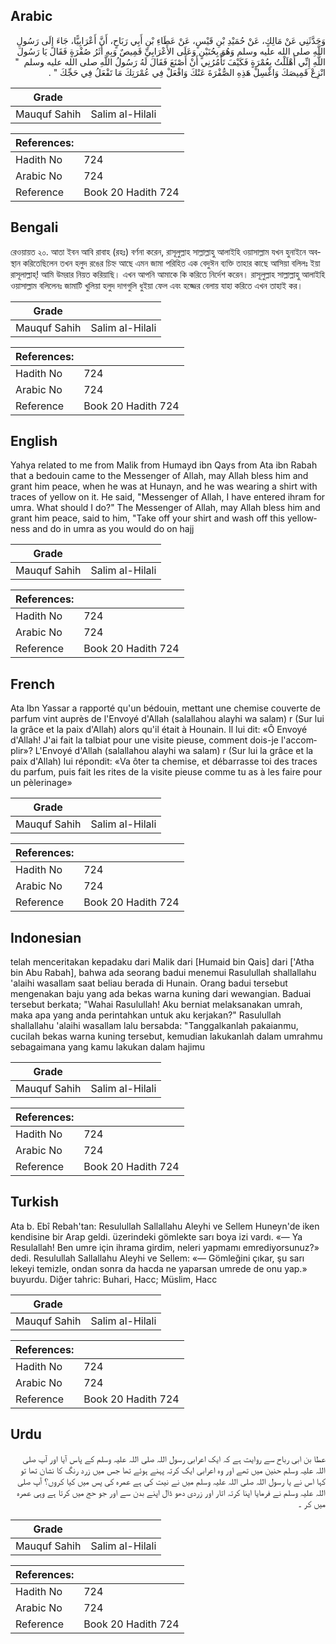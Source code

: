 ## Arabic


<div dir="rtl" lang="ar" style={{fontSize:'larger',backgroundColor:'#f8f9fa',padding:20}}>
وَحَدَّثَنِي عَنْ مَالِكٍ، عَنْ حُمَيْدِ بْنِ قَيْسٍ، عَنْ عَطَاءِ بْنِ أَبِي رَبَاحٍ، أَنَّ أَعْرَابِيًّا، جَاءَ إِلَى رَسُولِ اللَّهِ صلى الله عليه وسلم وَهُوَ بِحُنَيْنٍ وَعَلَى الأَعْرَابِيِّ قَمِيصٌ وَبِهِ أَثَرُ صُفْرَةٍ فَقَالَ يَا رَسُولَ اللَّهِ إِنِّي أَهْلَلْتُ بِعُمْرَةٍ فَكَيْفَ تَأْمُرُنِي أَنْ أَصْنَعَ فَقَالَ لَهُ رَسُولُ اللَّهِ صلى الله عليه وسلم ‏ "‏ انْزِعْ قَمِيصَكَ وَاغْسِلْ هَذِهِ الصُّفْرَةَ عَنْكَ وَافْعَلْ فِي عُمْرَتِكَ مَا تَفْعَلُ فِي حَجِّكَ ‏"‏ ‏.‏
</div>
<div style={{backgroundColor:'#f8f9fa',padding:20, marginBottom: 10}}><table> <thead> <tr> <th>Grade</th> <th></th> </tr> </thead> <tbody> <tr><td>Mauquf Sahih</td><td>Salim al-Hilali</td></tr></tbody></table><table> <thead> <tr> <th>References:</th> <th></th> </tr> </thead> <tbody><tr><td>Hadith No</td><td>724</td></tr><tr><td>Arabic No</td><td>724</td></tr><tr><td>Reference</td><td>Book 20 Hadith 724</td></tr></tbody></table></div>

## Bengali


<div dir="ltr" lang="bn" style={{fontSize:'larger',backgroundColor:'#f8f9fa',padding:20}}>
রেওয়ায়ত ২০. আতা ইবন আবি রাবাহ (রহঃ) বর্ণনা করেন, রাসূলুল্লাহ সাল্লাল্লাহু আলাইহি ওয়াসাল্লাম যখন হুনাইনে অবস্থান করিতেছিলেন তখন হলুদ রঙের চিহ্ন আছে এমন জামা পরিহিত এক বেদুঈন ব্যক্তি তাহার কাছে আসিয়া বলিলঃ ইয়া রাসূলাল্লাহ্! আমি উমরার নিয়ত করিয়াছি। এখন আপনি আমাকে কি করিতে নির্দেশ করেন। রাসূলুল্লাহ সাল্লাল্লাহু আলাইহি ওয়াসাল্লাম বলিলেনঃ জামাটি খুলিয়া হলুদ দাগগুলি ধুইয়া ফেল এবং হজ্জের বেলায় যাহা করিতে এখন তাহাই কর।
</div>
<div style={{backgroundColor:'#f8f9fa',padding:20, marginBottom: 10}}><table> <thead> <tr> <th>Grade</th> <th></th> </tr> </thead> <tbody> <tr><td>Mauquf Sahih</td><td>Salim al-Hilali</td></tr></tbody></table><table> <thead> <tr> <th>References:</th> <th></th> </tr> </thead> <tbody><tr><td>Hadith No</td><td>724</td></tr><tr><td>Arabic No</td><td>724</td></tr><tr><td>Reference</td><td>Book 20 Hadith 724</td></tr></tbody></table></div>

## English


<div dir="ltr" lang="en" style={{fontSize:'larger',backgroundColor:'#f8f9fa',padding:20}}>
Yahya related to me from Malik from Humayd ibn Qays from Ata ibn Rabah that a bedouin came to the Messenger of Allah, may Allah bless him and grant him peace, when he was at Hunayn, and he was wearing a shirt with traces of yellow on it. He said, "Messenger of Allah, I have entered ihram for umra. What should I do?" The Messenger of Allah, may Allah bless him and grant him peace, said to him, "Take off your shirt and wash off this yellowness and do in umra as you would do on hajj
</div>
<div style={{backgroundColor:'#f8f9fa',padding:20, marginBottom: 10}}><table> <thead> <tr> <th>Grade</th> <th></th> </tr> </thead> <tbody> <tr><td>Mauquf Sahih</td><td>Salim al-Hilali</td></tr></tbody></table><table> <thead> <tr> <th>References:</th> <th></th> </tr> </thead> <tbody><tr><td>Hadith No</td><td>724</td></tr><tr><td>Arabic No</td><td>724</td></tr><tr><td>Reference</td><td>Book 20 Hadith 724</td></tr></tbody></table></div>

## French


<div dir="ltr" lang="fr" style={{fontSize:'larger',backgroundColor:'#f8f9fa',padding:20}}>
Ata Ibn Yassar a rapporté qu'un bédouin, mettant une chemise couverte de parfum vint auprès de l'Envoyé d'Allah (salallahou alayhi wa salam) r (Sur lui la grâce et la paix d'Allah) alors qu'il était à Hounain. Il lui dit: «Ô Envoyé d'Allah! J'ai fait la talbiat pour une visite pieuse, comment dois-je l'accomplir»? L'Envoyé d'Allah (salallahou alayhi wa salam) r (Sur lui la grâce et la paix d'Allah) lui répondit: «Va ôter ta chemise, et débarrasse toi des traces du parfum, puis fait les rites de la visite pieuse comme tu as à les faire pour un pèlerinage»
</div>
<div style={{backgroundColor:'#f8f9fa',padding:20, marginBottom: 10}}><table> <thead> <tr> <th>Grade</th> <th></th> </tr> </thead> <tbody> <tr><td>Mauquf Sahih</td><td>Salim al-Hilali</td></tr></tbody></table><table> <thead> <tr> <th>References:</th> <th></th> </tr> </thead> <tbody><tr><td>Hadith No</td><td>724</td></tr><tr><td>Arabic No</td><td>724</td></tr><tr><td>Reference</td><td>Book 20 Hadith 724</td></tr></tbody></table></div>

## Indonesian


<div dir="ltr" lang="id" style={{fontSize:'larger',backgroundColor:'#f8f9fa',padding:20}}>
telah menceritakan kepadaku dari Malik dari [Humaid bin Qais] dari ['Atha bin Abu Rabah], bahwa ada seorang badui menemui Rasulullah shallallahu 'alaihi wasallam saat beliau berada di Hunain. Orang badui tersebut mengenakan baju yang ada bekas warna kuning dari wewangian. Baduai tersebut berkata; "Wahai Rasulullah! Aku berniat melaksanakan umrah, maka apa yang anda perintahkan untuk aku kerjakan?" Rasulullah shallallahu 'alaihi wasallam lalu bersabda: "Tanggalkanlah pakaianmu, cucilah bekas warna kuning tersebut, kemudian lakukanlah dalam umrahmu sebagaimana yang kamu lakukan dalam hajimu
</div>
<div style={{backgroundColor:'#f8f9fa',padding:20, marginBottom: 10}}><table> <thead> <tr> <th>Grade</th> <th></th> </tr> </thead> <tbody> <tr><td>Mauquf Sahih</td><td>Salim al-Hilali</td></tr></tbody></table><table> <thead> <tr> <th>References:</th> <th></th> </tr> </thead> <tbody><tr><td>Hadith No</td><td>724</td></tr><tr><td>Arabic No</td><td>724</td></tr><tr><td>Reference</td><td>Book 20 Hadith 724</td></tr></tbody></table></div>

## Turkish


<div dir="ltr" lang="tr" style={{fontSize:'larger',backgroundColor:'#f8f9fa',padding:20}}>
Ata b. Ebî Rebah'tan: Resulullah Sallallahu Aleyhi ve Sellem Huneyn'de iken kendisine bir Arap geldi. üzerindeki gömlekte sarı boya izi vardı. «— Ya Resulallah! Ben umre için ihrama girdim, neleri yap­mamı emrediyorsunuz?» dedi. Resulullah Sallallahu Aleyhi ve Sellem: «— Gömleğini çıkar, şu sarı lekeyi temizle, ondan sonra da hacda ne yaparsan umrede de onu yap.» buyurdu. Diğer tahric: Buhari, Hacc; Müslim, Hacc
</div>
<div style={{backgroundColor:'#f8f9fa',padding:20, marginBottom: 10}}><table> <thead> <tr> <th>Grade</th> <th></th> </tr> </thead> <tbody> <tr><td>Mauquf Sahih</td><td>Salim al-Hilali</td></tr></tbody></table><table> <thead> <tr> <th>References:</th> <th></th> </tr> </thead> <tbody><tr><td>Hadith No</td><td>724</td></tr><tr><td>Arabic No</td><td>724</td></tr><tr><td>Reference</td><td>Book 20 Hadith 724</td></tr></tbody></table></div>

## Urdu


<div dir="rtl" lang="ur" style={{fontSize:'larger',backgroundColor:'#f8f9fa',padding:20}}>
عطا بن ابی رباح سے روایت ہے کہ ایک اعرابی رسول اللہ صلی اللہ علیہ وسلم کے پاس آیا اور آپ صلی اللہ علیہ وسلم حنین میں تھے اور وہ اعرابی ایک کرتہ پہنے ہوئے تھا جس میں زرد رنگ کا نشان تھا تو کہا اس نے یا رسول اللہ صلی اللہ علیہ وسلم میں نے نیت کی ہے عمرہ کی پس میں کیا کروں؟ آپ صلی اللہ علیہ وسلم نے فرمایا اپنا کرتہ اتار اور زردی دھو ڈال اپنے بدن سے اور جو حج میں کرتا ہے وہی عمرہ میں کر ۔
</div>
<div style={{backgroundColor:'#f8f9fa',padding:20, marginBottom: 10}}><table> <thead> <tr> <th>Grade</th> <th></th> </tr> </thead> <tbody> <tr><td>Mauquf Sahih</td><td>Salim al-Hilali</td></tr></tbody></table><table> <thead> <tr> <th>References:</th> <th></th> </tr> </thead> <tbody><tr><td>Hadith No</td><td>724</td></tr><tr><td>Arabic No</td><td>724</td></tr><tr><td>Reference</td><td>Book 20 Hadith 724</td></tr></tbody></table></div>